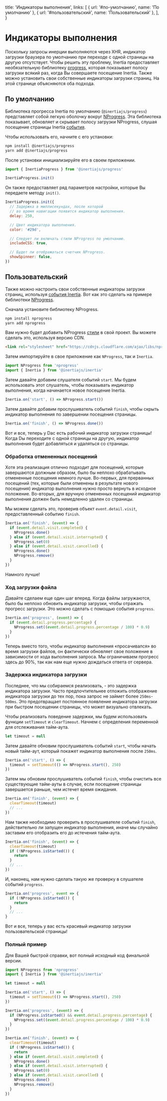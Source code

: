 
  title: 'Индикаторы выполнения',
  links: [
    { url: '#по-умолчанию', name: 'По умолчанию' },
    { url: '#пользовательский', name: 'Пользовательский' },
  ],
}

# Индикаторы выполнения

Поскольку запросы инерции выполняются через XHR, индикатор загрузки браузера по умолчанию при переходе с одной страницы на другую отсутствует. Чтобы решить эту проблему, Inertia предоставляет необязательную библиотеку [progress](https://github.com/inertiajs/progress), которая показывает полосу загрузки всякий раз, когда Вы совершаете посещение Inertia. Также можно установить свои собственные индикаторы загрузки страниц. На этой странице объясняются оба подхода.

## По умолчанию

Библиотека прогресса Inertia по умолчанию (`@inertiajs/progress`) представляет собой легкую оболочку вокруг [NProgress](https://ricostacruz.com/nprogress/). Эта библиотека показывает, обновляет и скрывает полосу загрузки NProgress, слушая посещение страницы Inertia [события](/events).

Чтобы использовать его, начните с его установки:

```bash
npm install @inertiajs/progress
yarn add @inertiajs/progress
```

После установки инициализируйте его в своем приложении.

```js
import { InertiaProgress } from '@inertiajs/progress'

InertiaProgress.init()
```

Он также предоставляет ряд параметров настройки, которые Вы передаете методу `init()`.

```js
InertiaProgress.init({
  // Задержка в миллисекундах, после которой
  // во время навигации появится индикатор выполнения.
  delay: 250,

  // Цвет индикатора выполнения.
  color: '#29d',

  // Следует ли включать стили NProgress по умолчанию.
  includeCSS: true,

  // Будет ли отображаться счетчик NProgress.
  showSpinner: false,
})
```

## Пользовательский

Также можно настроить свои собственные индикаторы загрузки страниц, используя [события Inertia](/events). Вот как это сделать на примере библиотеки [NProgress](https://ricostacruz.com/nprogress/).

Сначала установите библиотеку NProgress.

```bash
npm install nprogress
yarn add nprogress
```

Вам нужно будет добавить NProgress [стили](https://github.com/rstacruz/nprogress/blob/master/nprogress.css) в свой проект. Вы можете сделать это, используя версию CDN.

```html
<link rel="stylesheet" href="https://cdnjs.cloudflare.com/ajax/libs/nprogress/0.2.0/nprogress.min.css" />
```

Затем импортируйте в свое приложение как `NProgress`, так и `Inertia`.

```js
import NProgress from 'nprogress'
import { Inertia } from '@inertiajs/inertia'
```

Затем давайте добавим слушателя событий `start`. Мы будем использовать этот слушатель, чтобы показывать индикатор выполнения, когда начинается новое посещение Inertia.

```js
Inertia.on('start', () => NProgress.start())
```

Затем давайте добавим прослушиватель событий `finish`, чтобы скрыть индикатор выполнения по завершении посещения страницы.

```js
Inertia.on('finish', () => NProgress.done())
```

Вот и все, теперь у Dас есть рабочий индикатор загрузки страницы! Когда Dы переходите с одной страницы на другую, индикатор выполнения будет добавляться и удаляться со страницы.

### Обработка отмененных посещений

Хотя эта реализация отлично подходит для посещений, которые завершаются должным образом, было бы неплохо обрабатывать отмененные посещения немного лучше. Во-первых, для прерванных посещений (тех, которые были отменены в результате нового посещения) индикатор выполнения нужно просто вернуть в исходное положение. Во-вторых, для вручную отмененных посещений индикатор выполнения должен быть немедленно удален со страницы.

Мы можем сделать это, проверив объект `event.detail.visit`, предоставленный событию `finish`.

```js
Inertia.on('finish', (event) => {
  if (event.detail.visit.completed) {
    NProgress.done()
  } else if (event.detail.visit.interrupted) {
    NProgress.set(0)
  } else if (event.detail.visit.cancelled) {
    NProgress.done()
    NProgress.remove()
  }
})
```

Намного лучше!

### Ход загрузки файла

Давайте сделаем еще один шаг вперед. Когда файлы загружаются, было бы неплохо обновить индикатор загрузки, чтобы отражать прогресс загрузки. Это можно сделать с помощью события `progress`.

```js
Inertia.on('progress', (event) => {
  if (event.detail.progress.percentage) {
    NProgress.set((event.detail.progress.percentage / 100) * 0.9)
  }
})
```

Теперь вместо того, чтобы индикатор выполнения «просачивался» во время загрузки файлов, он фактически обновляет свое положение в зависимости от хода выполнения запроса. Мы ограничиваем прогресс здесь до 90%, так как нам еще нужно дождаться ответа от сервера.

### Задержка индикатора загрузки

Последнее, что мы собираемся реализовать, - это задержка индикатора загрузки. Часто предпочтительнее отложить отображение индикатора загрузки до тех пор, пока запрос не займет более `250ms`-`500ms`. Это предотвращает постоянное появление индикатора загрузки при быстром посещении страницы, что может визуально отвлекать.

Чтобы реализовать поведение задержки, мы будем использовать функции `setTimeout` и `clearTimeout`. Начнем с определения переменной для отслеживания тайм-аута.

```js
let timeout = null
```

Затем давайте обновим прослушиватель событий `start`, чтобы начать новый тайм-аут, который покажет индикатор выполнения после `250ms`.

```js
Inertia.on('start', () => {
  timeout = setTimeout(() => NProgress.start(), 250)
})
```

Затем мы обновим прослушиватель событий `finish`, чтобы очистить все существующие тайм-ауты в случае, если посещение страницы завершается раньше, чем истечет время ожидания.

```js
Inertia.on('finish', (event) => {
  clearTimeout(timeout)
  // ...
})
```

Нам также необходимо проверить в прослушивателе событий `finish`, действительно ли запущен индикатор выполнения, иначе мы случайно заставим его отобразить его до истечения тайм-аута.

```js
Inertia.on('finish', (event) => {
  clearTimeout(timeout)
  if (!NProgress.isStarted()) {
    return
  }
  // ...
})
```

И, наконец, нам нужно сделать такую же проверку в слушателе событий `progress`.

```js
Inertia.on('progress', event => {
  if (!NProgress.isStarted()) {
    return
  }
  // ...
}
```

Вот и все, теперь у вас есть красивый индикатор загрузки пользовательской страницы!

### Полный пример

Для Вашей быстрой справки, вот полный исходный код финальной версии.

```js
import NProgress from 'nprogress'
import { Inertia } from '@inertiajs/inertia'

let timeout = null

Inertia.on('start', () => {
  timeout = setTimeout(() => NProgress.start(), 250)
})

Inertia.on('progress', (event) => {
  if (NProgress.isStarted() && event.detail.progress.percentage) {
    NProgress.set((event.detail.progress.percentage / 100) * 0.9)
  }
})

Inertia.on('finish', (event) => {
  clearTimeout(timeout)
  if (!NProgress.isStarted()) {
    return
  } else if (event.detail.visit.completed) {
    NProgress.done()
  } else if (event.detail.visit.interrupted) {
    NProgress.set(0)
  } else if (event.detail.visit.cancelled) {
    NProgress.done()
    NProgress.remove()
  }
})
```
